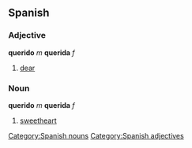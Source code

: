 == Spanish == 
=== Adjective === 
'''querido''' ''m'' '''querida''' ''f'' 
# [[dear]]

=== Noun === 
'''querido''' ''m'' '''querida''' ''f'' 
# [[sweetheart]] 
[[Category:Spanish nouns]]
[[Category:Spanish adjectives]]